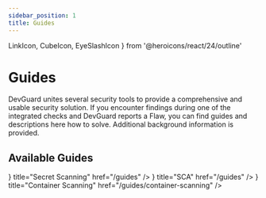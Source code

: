 ```yaml
---
sidebar_position: 1
title: Guides
---
```


  LinkIcon,
  CubeIcon,
  EyeSlashIcon
} from '@heroicons/react/24/outline'


# Guides

DevGuard unites several security tools to provide a comprehensive 
and usable security solution. If you encounter findings during one 
of the integrated checks and DevGuard reports a Flaw, you can find 
guides and descriptions here how to solve. Additional background 
information is provided.

## Available Guides
<Cards>
  <Cards.Card
    icon={<EyeSlashIcon />}
    title="Secret Scanning"
    href="/guides"
  />
  <Cards.Card
    icon={<LinkIcon />}
    title="SCA"
    href="/guides"
  />
  <Cards.Card
    icon={<CubeIcon />}
    title="Container Scanning"
    href="/guides/container-scanning"
  />
</Cards>